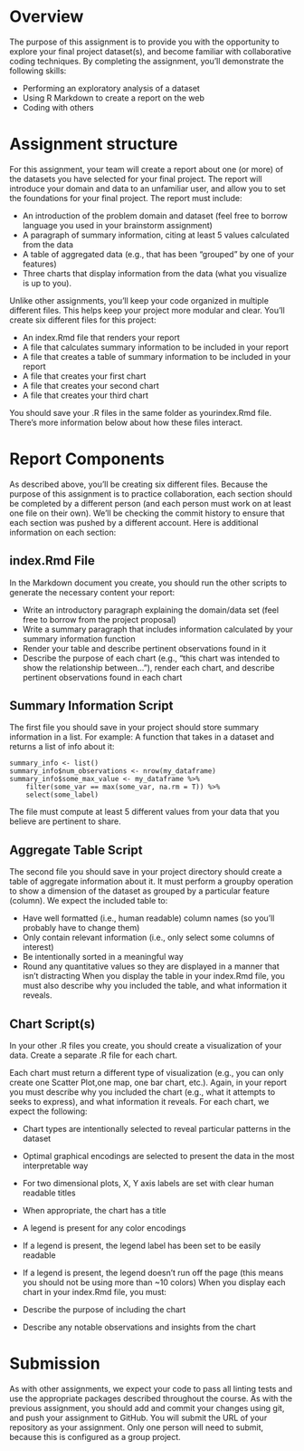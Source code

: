 # Overview

The purpose of this assignment is to provide you with the opportunity to explore your final project dataset(s), and become familiar with collaborative coding techniques. By completing the assignment, you'll demonstrate the following skills:

- Performing an exploratory analysis of a dataset
- Using R Markdown to create a report on the web
- Coding with others

# Assignment structure

For this assignment, your team will create a report about one (or more) of the datasets you have selected for your final project. The report will introduce your domain and data to an unfamiliar user, and allow you to set the foundations for your final project. The report must include:

- An introduction of the problem domain and dataset (feel free to borrow language you used in your brainstorm assignment)
- A paragraph of summary information, citing at least 5 values calculated from the data
- A table of  aggregated data (e.g., that has been "grouped" by one of your features)
- Three charts that display information from the data (what you visualize is up to you).

Unlike other assignments, you'll keep your code organized in multiple different files. This helps keep your project more modular and clear. You'll create six different files for this project:

- An index.Rmd file that renders your report
- A file that calculates summary information to be included in your report
- A file that creates a table of summary information to be included in your report
- A file that creates your first chart
- A file that creates your second chart
- A file that creates your third chart

You should save your .R files in the same folder as yourindex.Rmd file. There's more information below about how these files interact. 

# Report Components

As described above, you'll be creating six different files. Because the purpose of this assignment is to practice collaboration, each section should be completed by a different person (and each person must work on at least one file on their own). We'll be checking the commit history to ensure that each section was pushed by a different account. Here is additional information on each section:

## index.Rmd File

In the Markdown document you create, you should run the other scripts to generate the necessary content your report:

- Write an introductory paragraph explaining the domain/data set (feel free to borrow from the project proposal)
- Write a summary paragraph that includes information calculated by your summary information function
- Render your table and describe pertinent observations found in it
- Describe the purpose of each chart (e.g., "this chart was intended to show the relationship between..."), render each chart, and describe pertinent observations found in each chart

## Summary Information Script

The first file you should save in your project should store summary information in a list. For example:
A function that takes in a dataset and returns a list of info about it:

```
summary_info <- list()
summary_info$num_observations <- nrow(my_dataframe)
summary_info$some_max_value <- my_dataframe %>%
    filter(some_var == max(some_var, na.rm = T)) %>%
    select(some_label)
```

The file must compute at least 5 different values from your data that you believe are pertinent to share. 

## Aggregate Table Script

The second file you should save in your project directory should create a table of aggregate information about it. It must perform a groupby operation to show a dimension of the dataset as grouped by a particular feature (column). We expect the included table to:

- Have well formatted (i.e., human readable) column names (so you'll probably have to change them)
- Only contain relevant information (i.e., only select some columns of interest)
- Be intentionally sorted in a meaningful way
- Round any quantitative values so they are displayed in a manner that isn't distracting
When you display the table in your index.Rmd file, you must also describe why you included the table, and what information it reveals.

## Chart Script(s)
In your other .R files you create, you should create a visualization of your data. Create a separate .R file for each chart.

Each chart must return a different type of visualization (e.g., you can only create one Scatter Plot,one map, one bar chart, etc.).  Again, in your report you must describe why you included the chart (e.g., what it attempts to seeks to express), and what information it reveals. For each chart, we expect the following:

- Chart types are intentionally selected to reveal particular patterns in the dataset
- Optimal graphical encodings are selected to present the data in the most interpretable way
- For two dimensional plots, X, Y axis labels are set with clear human readable titles
- When appropriate, the chart has a title
- A legend is present for any color encodings
- If a legend is present, the legend label has been set to be easily readable
- If a legend is present, the legend doesn't run off the page (this means you should not be using more than
~10 colors)
When you display each chart in your index.Rmd file, you must:

- Describe the purpose of including the chart
- Describe any notable observations and insights from the chart

# Submission
As with other assignments, we expect your code to pass all linting tests and use the appropriate packages described throughout the course. As with the previous assignment, you should add and commit your changes using git, and push your assignment to GitHub. You will submit the URL of your repository as your assignment. Only one person will need to submit, because this is configured as a group project. 
